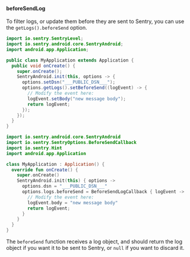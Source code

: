 #### beforeSendLog

To filter logs, or update them before they are sent to Sentry, you can use the `getLogs().beforeSend` option.

```java {tabTitle: Java} {10-14}
import io.sentry.SentryLevel;
import io.sentry.android.core.SentryAndroid;
import android.app.Application;

public class MyApplication extends Application {
  public void onCreate() {
    super.onCreate();
    SentryAndroid.init(this, options -> {
      options.setDsn("___PUBLIC_DSN___");
      options.getLogs().setBeforeSend((logEvent) -> {
        // Modify the event here:
        logEvent.setBody("new message body");
        return logEvent;
      });
    });
  }
}
```

```kotlin {tabTitle: Kotlin} {11-15}
import io.sentry.android.core.SentryAndroid
import io.sentry.SentryOptions.BeforeSendCallback
import io.sentry.Hint
import android.app.Application

class MyApplication : Application() {
  override fun onCreate() {
    super.onCreate()
    SentryAndroid.init(this) { options ->
      options.dsn = "___PUBLIC_DSN___"
      options.logs.beforeSend = BeforeSendLogCallback { logEvent ->
        // Modify the event here:
        logEvent.body = "new message body"
        return logEvent;
      }
    }
  }
}
```


The `beforeSend` function receives a log object, and should return the log object if you want it to be sent to Sentry, or `null` if you want to discard it.
